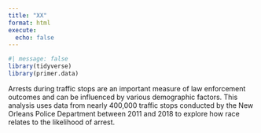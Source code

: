 ```yaml
---
title: "XX"
format: html
execute: 
  echo: false
---
```


```r
#| message: false
library(tidyverse)
library(primer.data)
```

Arrests during traffic stops are an important measure of law enforcement outcomes and can be influenced by various demographic factors. This analysis uses data from nearly 400,000 traffic stops conducted by the New Orleans Police Department between 2011 and 2018 to explore how race relates to the likelihood of arrest.
